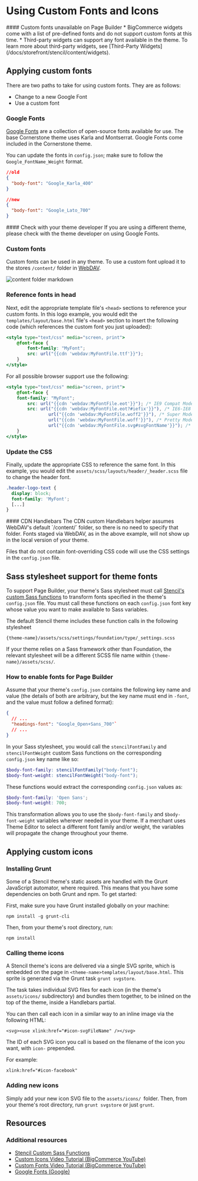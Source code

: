 # Using Custom Fonts and Icons

<Callout type="warning">
  #### Custom fonts unavailable on Page Builder
  * BigCommerce widgets come with a list of pre-defined fonts and do not support custom fonts at this time. 
  * Third-party widgets can support any font available in the theme. To learn more about third-party widgets, see [Third-Party Widgets](/docs/storefront/stencil/content/widgets).
</Callout>


<a id="markdown-applying-custom-fonts" name="applying-custom-fonts"></a>

## Applying custom fonts

There are two paths to take for using custom fonts. They are as follows:
- Change to a new Google Font
- Use a custom font

### Google Fonts

[Google Fonts](https://fonts.google.com/) are a collection of open-source fonts available for use. The base Cornerstone theme uses Karla and Montserrat. Google Fonts come included in the Cornerstone theme.  

You can update the fonts in `config.json`; make sure to follow the `Google_FontName_Weight` format.

```json showLineNumbers
//old
{
  "body-font": "Google_Karla_400"
}

//new
{
  "body-font": "Google_Lato_700"
}
```

<Callout type="info">
  #### Check with your theme developer
  If you are using a different theme, please check with the theme developer on using Google Fonts.
</Callout>


### Custom fonts

Custom fonts can be used in any theme. To use a custom font upload it to the stores `/content/` folder in [WebDAV](https://support.bigcommerce.com/s/article/File-Access-WebDAV).

![content folder markdown](https://raw.githubusercontent.com/bigcommerce/dev-docs/master/assets/images/content_folder_webdav.png "Content Folder WebDAV")

### Reference fonts in head

Next, edit the appropriate template file's `<head>` sections to reference your custom fonts. In this logo example, you would edit the `templates/layout/base.html` file's `<head>` section to insert the following code (which references the custom font you just uploaded):

```handlebars showLineNumbers
<style type="text/css" media="screen, print">
    @font-face {
        font-family: "MyFont";
        src: url("{{cdn 'webdav:MyFontFile.ttf'}}");
    }
</style>
```

For all possible browser support use the following:

```handlebars showLineNumbers
<style type="text/css" media="screen, print">
    @font-face {
    font-family: "MyFont";
        src: url("{{cdn 'webdav:MyFontFile.eot'}}"); /* IE9 Compat Modes */
        src: url("{{cdn 'webdav:MyFontFile.eot?#iefix'}}"), /* IE6-IE8 */
                url("{{cdn 'webdav:MyFontFile.woff2'}}"), /* Super Modern Browsers */
                url("{{cdn 'webdav:MyFontFile.woff'}}"), /* Pretty Modern Browsers */
                url("{{cdn 'webdav:MyFontFile.svg#svgFontName'}}"); /* Legacy iOS */
    }
</style>
```

### Update the CSS

Finally, update the appropriate CSS to reference the same font. In this example, you would edit the `assets/scss/layouts/header/_header.scss` file to change the header font.

```css showLineNumbers
.header-logo-text {
  display: block;
  font-family: 'MyFont';
  [...]
}
```

<Callout type="info">
  #### CDN Handlebars
  The CDN custom Handlebars helper assumes WebDAV's default `/content/` folder, so there is no need to specify that folder.
  Fonts staged via WebDAV, as in the above example, will not show up in the local version of your theme.
</Callout>

Files that do not contain font-overriding CSS code will use the CSS settings in the `config.json` file.

<a id="markdown-sass-stylesheet-support-for-theme-fonts" name="sass-stylesheet-support-for-theme-fonts"></a>

## Sass stylesheet support for theme fonts

To support Page Builder, your theme's Sass stylesheet must call [Stencil's custom Sass functions](/docs/storefront/stencil/themes/style/sass) to transform fonts specified in the theme's `config.json` file. You must call these functions on each `config.json` font key whose value you want to make available to Sass variables.

The default Stencil theme includes these function calls in the following stylesheet

```
{theme-name}/assets/scss/settings/foundation/type/_settings.scss
```

If your theme relies on a Sass framework other than Foundation, the relevant stylesheet will be a different SCSS file name within `{theme-name}/assets/scss/`.

### How to enable fonts for Page Builder

Assume that your theme's `config.json` contains the following key name and value (the details of both are arbitrary, but the key name must end in `-font`, and the value must follow a defined format):

```json showLineNumbers
{
  // ...
  "headings-font": "Google_Open+Sans_700"`
  // ...
}
```

In your Sass stylesheet, you would call the `stencilFontFamily` and `stencilFontWeight` custom Sass functions on the corresponding `config.json` key name like so:

```scss showLineNumbers
$body-font-family: stencilFontFamily("body-font");
$body-font-weight: stencilFontWeight("body-font");
```

These functions would extract the corresponding `config.json` values as:

```scss showLineNumbers
$body-font-family: 'Open Sans';
$body-font-weight: 700;
```

This transformation allows you to use the `$body-font-family` and `$body-font-weight` variables wherever needed in your theme. If a merchant uses Theme Editor to select a different font family and/or weight, the variables will propagate the change throughout your theme.

<a id="markdown-applying-custom-icons" name="applying-custom-icons"></a>

## Applying custom icons

### Installing Grunt

Some of a Stencil theme's static assets are handled with the Grunt JavaScript automator, where required. This means that you have some dependencies on both Grunt and npm. To get started:

First, make sure you have Grunt installed globally on your machine:

`npm install -g grunt-cli`

Then, from your theme's root directory, run:

`npm install`

### Calling theme icons

A Stencil theme's icons are delivered via a single SVG sprite, which is embedded on the page in
`<theme-name>templates/layout/base.html`. This sprite is generated via the Grunt task `grunt svgstore`.

The task takes individual SVG files for each icon (in the theme's `assets/icons/` subdirectory) and bundles them together, to be inlined on the top of the theme, inside a Handlebars partial.

You can then call each icon in a similar way to an inline image via the following HTML:

`<svg><use xlink:href="#icon-svgFileName" /></svg>`

The ID of each SVG icon you call is based on the filename of the icon you want, with `icon-` prepended.

For example:

`xlink:href="#icon-facebook"`

### Adding new icons

Simply add your new icon SVG file to the `assets/icons/ `folder. Then, from your theme's root directory, run `grunt svgstore` or just `grunt`.

## Resources

### Additional resources
* [Stencil Custom Sass Functions](/docs/storefront/stencil/themes/style/sass)
* [Custom Icons Video Tutorial (BigCommerce YouTube)](https://youtube.com/watch?v=ZwrVN5QrEZY)  
* [Custom Fonts Video Tutorial (BigCommerce YouTube)](https://youtube.com/watch/-w7Hbn_p_pw) 
* [Google Fonts (Google)](https://fonts.google.com/)
